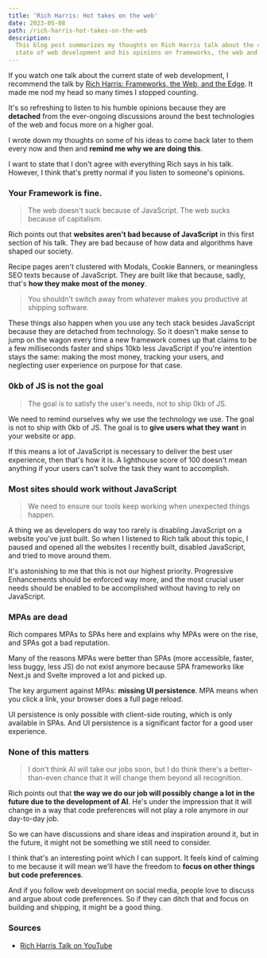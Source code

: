 ```yaml
---
title: 'Rich Harris: Hot takes on the web'
date: 2023-05-08
path: /rich-harris-hot-takes-on-the-web
description:
  This blog post summarizes my thoughts on Rich Harris talk about the current
  state of web development and his opinions on frameworks, the web and the edge.
---
```


If you watch one talk about the current state of web development, I recommend
the talk by
[Rich Harris: Frameworks, the Web, and the Edge](https://www.youtube.com/watch?v=uXCipjbcQfM).
It made me nod my head so many times I stopped counting.

It's so refreshing to listen to his humble opinions because they are
**detached** from the ever-ongoing discussions around the best technologies of
the web and focus more on a higher goal.

I wrote down my thoughts on some of his ideas to come back later to them every
now and then and **remind me why we are doing this**.

I want to state that I don't agree with everything Rich says in his talk.
However, I think that's pretty normal if you listen to someone's opinions.

### Your Framework is fine.

> The web doesn't suck because of JavaScript. The web sucks because of
> capitalism.

Rich points out that **websites aren't bad because of JavaScript** in this first
section of his talk. They are bad because of how data and algorithms have shaped
our society.

Recipe pages aren't clustered with Modals, Cookie Banners, or meaningless SEO
texts because of JavaScript. They are built like that because, sadly, that's
**how they make most of the money**.

> You shouldn't switch away from whatever makes you productive at shipping
> software.

These things also happen when you use any tech stack besides JavaScript because
they are detached from technology. So it doesn't make sense to jump on the wagon
every time a new framework comes up that claims to be a few milliseconds faster
and ships 10kb less JavaScript if you're intention stays the same: making the
most money, tracking your users, and neglecting user experience on purpose for
that case.

### 0kb of JS is not the goal

> The goal is to satisfy the user's needs, not to ship 0kb of JS.

We need to remind ourselves why we use the technology we use. The goal is not to
ship with 0kb of JS. The goal is to **give users what they want** in your
website or app.

If this means a lot of JavaScript is necessary to deliver the best user
experience, then that's how it is. A lighthouse score of 100 doesn't mean
anything if your users can't solve the task they want to accomplish.

### Most sites should work without JavaScript

> We need to ensure our tools keep working when unexpected things happen.

A thing we as developers do way too rarely is disabling JavaScript on a website
you've just built. So when I listened to Rich talk about this topic, I paused
and opened all the websites I recently built, disabled JavaScript, and tried to
move around them.

It's astonishing to me that this is not our highest priority. Progressive
Enhancements should be enforced way more, and the most crucial user needs should
be enabled to be accomplished without having to rely on JavaScript.

### MPAs are dead

Rich compares MPAs to SPAs here and explains why MPAs were on the rise, and SPAs
got a bad reputation.

Many of the reasons MPAs were better than SPAs (more accessible, faster, less
buggy, less JS) do not exist anymore because SPA frameworks like Next.js and
Svelte improved a lot and picked up.

The key argument against MPAs: **missing UI persistence**. MPA means when you
click a link, your browser does a full page reload.

UI persistence is only possible with client-side routing, which is only
available in SPAs. And UI persistence is a significant factor for a good user
experience.

### None of this matters

> I don't think AI will take our jobs soon, but I do think there's a
> better-than-even chance that it will change them beyond all recognition.

Rich points out that **the way we do our job will possibly change a lot in the
future due to the development of AI**. He's under the impression that it will
change in a way that code preferences will not play a role anymore in our
day-to-day job.

So we can have discussions and share ideas and inspiration around it, but in the
future, it might not be something we still need to consider.

I think that's an interesting point which I can support. It feels kind of
calming to me because it will mean we'll have the freedom to **focus on other
things but code preferences**.

And if you follow web development on social media, people love to discuss and
argue about code preferences. So if they can ditch that and focus on building
and shipping, it might be a good thing.

### Sources

- [Rich Harris Talk on YouTube ](https://www.youtube.com/watch?v=uXCipjbcQfM)

